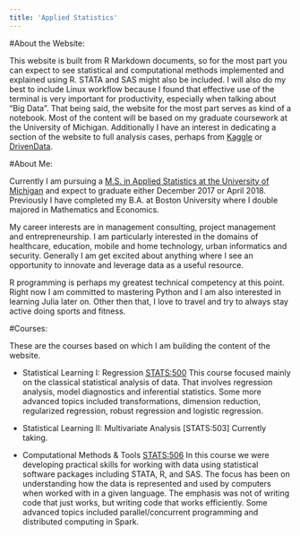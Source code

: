 ```yaml
---
title: 'Applied Statistics'
---
```



#About the Website:

This website is built from R Markdown documents, so for the most part you can expect to see statistical and computational methods implemented and explained using R. STATA and SAS might also be included. I will also do my best to include Linux workflow because I found that effective use of the terminal is very important for productivity, especially when talking about "Big Data". That being said, the website for the most part serves as kind of a notebook. Most of the content will be based on my graduate coursework at the University of Michigan. Additionally I have an interest in dedicating a section of the website to full analysis cases, perhaps from [Kaggle](https://www.kaggle.com/competitions) or [DrivenData](https://www.drivendata.org/).


#About Me:

Currently I am pursuing a [M.S. in Applied Statistics at the University of Michigan](https://lsa.umich.edu/stats/graduate-students/graduate-degree-programs/appliedmasterprogram.html) and expect to graduate either December 2017 or April 2018. Previously I have completed my B.A. at Boston University where I double majored in Mathematics and Economics. 

My career interests are in management consulting, project management and entrepreneurship. I am particularly interested in the domains of healthcare, education, mobile and home technology, urban informatics and security. Generally I am get excited about anything where I see an opportunity to innovate and leverage data as a useful resource.

R programming is perhaps my greatest technical competency at this point. Right now I am committed to mastering Python and I am also interested in learning Julia later on. Other then that, I love to travel and try to always stay active doing sports and fitness. 


#Courses:

These are the courses based on which I am building the content of the website.

- Statistical Learning I: Regression [STATS:500](http://lsa.umich.edu/stats/graduate-students/statistics-courses.html)
This course focused mainly on the classical statistical analysis of data. That involves regression analysis, model diagnostics and  inferential statistics. Some more advanced topics included transformations, dimension reduction, regularized regression, robust regression and logistic regression. 

- Statistical Learning II: Multivariate Analysis [STATS:503]
Currently taking.

- Computational Methods & Tools [STATS:506](http://dept.stat.lsa.umich.edu/~kshedden/Courses/Stat506/)
In this course we were developing practical skills for working with data using statistical software packages including STATA, R, and SAS. The focus has been on understanding how the data is represented and used by computers when worked with in a given language. The emphasis was not of writing code that just works, but writing code that works efficiently. Some advanced topics included parallel/concurrent programming and distributed computing in Spark.



